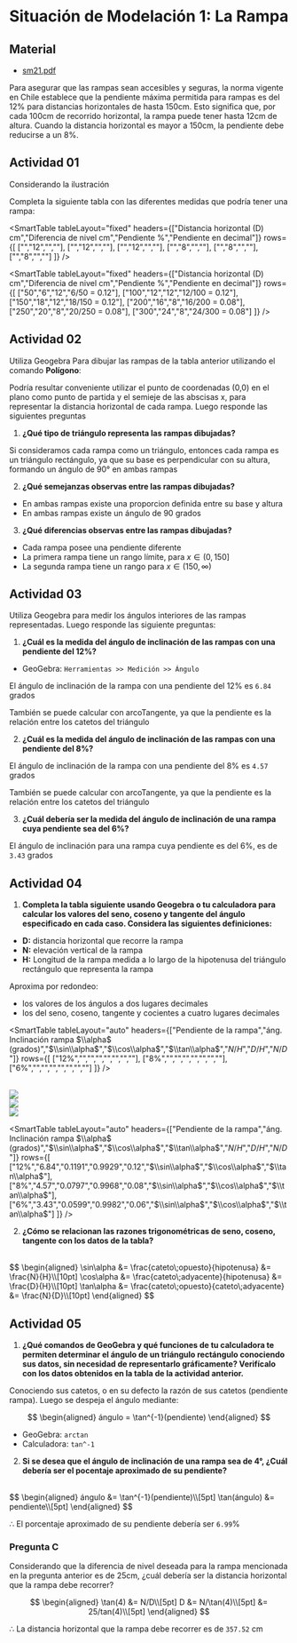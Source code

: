 # Situación de Modelación 1: La Rampa

## Material
- [sm21.pdf](/inacap/mvfm01/docs/sm21.pdf)

Para asegurar que las rampas sean accesibles y seguras, la norma vigente en Chile establece que la pendiente máxima permitida para rampas es del 12% para distancias horizontales de hasta 150cm. Esto significa que, por cada 100cm de recorrido horizontal, la rampa puede tener hasta 12cm de altura. Cuando la distancia horizontal es mayor a 150cm, la pendiente debe reducirse a un 8%.

## Actividad 01
Considerando la ilustración

<SmartFigure
	id="rampa"
	src="/inacap/mvfm01/images/fig121.png"
	alt="Rampa"
	caption="Rampa"
	size="large"
/>

Completa la siguiente tabla con las diferentes medidas que podría tener una rampa:

<SmartTable
  tableLayout="fixed"
  headers={["Distancia horizontal (D) cm","Diferencia de nivel cm","Pendiente %","Pendiente en decimal"]}
  rows={[
    ["","12","",""],
    ["","12","",""],
    ["","12","",""],
    ["","8","",""],
    ["","8","",""],
    ["","8","",""]
  ]}
/>

<Solution>

<SmartFigure
	src="/inacap/mvfm01/images/fig122.png"
	alt="Cálculo de diferencia de nivel"
	caption="Cálculo de diferencia de nivel"
	size="large"
/>

<SmartTable
  tableLayout="fixed"
  headers={["Distancia horizontal (D) cm","Diferencia de nivel cm","Pendiente %","Pendiente en decimal"]}
  rows={[
    ["50","6","12","6/50 = 0.12"],
    ["100","12","12","12/100 = 0.12"],
    ["150","18","12","18/150 = 0.12"],
    ["200","16","8","16/200 = 0.08"],
    ["250","20","8","20/250 = 0.08"],
    ["300","24","8","24/300 = 0.08"]
  ]}
/>

</Solution>

## Actividad 02
Utiliza Geogebra Para dibujar las rampas de la tabla anterior utilizando el comando **Polígono**:

Podría resultar conveniente utilizar el punto de coordenadas (0,0) en el plano como punto de partida y el semieje de las abscisas x, para representar la distancia horizontal de cada rampa. Luego responde las siguientes preguntas

1. **¿Qué tipo de triángulo representa las rampas dibujadas?**

<Solution>

<SmartFigure
	src="/inacap/mvfm01/images/fig123.png"
	alt="Triángulos t1 y t2"
	caption="Triángulos t1 y t2"
	size="large"
/>

<SmartFigure
	src="/inacap/mvfm01/images/fig124.svg"
	alt="Gráficos t1 y t2"
	caption="Gráficos t1 y t2"
	lightbox={true}
	size="large"
/>

Si consideramos cada rampa como un triángulo, entonces cada rampa es un triángulo rectángulo, ya que su base es perpendicular con su altura, formando un ángulo de 90° en ambas rampas
</Solution>

2. **¿Qué semejanzas observas entre las rampas dibujadas?**

<Solution>

- En ambas rampas existe una proporcion definida entre su base y altura
- En ambas rampas existe un ángulo de 90 grados
</Solution>

3. **¿Qué diferencias observas entre las rampas dibujadas?**
<Solution>

- Cada rampa posee una pendiente diferente
- La primera rampa tiene un rango límite, para $x \in (0, 150]$
- La segunda rampa tiene un rango para $x \in (150, \infty)$
</Solution>

## Actividad 03
Utiliza Geogebra para medir los ángulos interiores de las rampas representadas. Luego responde las siguiente preguntas:

1. **¿Cuál es la medida del ángulo de inclinación de las rampas con una pendiente del 12%?**

<Solution>

- GeoGebra: `Herramientas >> Medición >> Ángulo`

<SmartFigure
	src="/inacap/mvfm01/images/fig125.svg"
	alt="Medición ángulo inclinación"
	caption="Medición ángulo inclinación"
	lightbox={true}
	size="large"
/>

El ángulo de inclinación de la rampa con una pendiente del 12% es `6.84` grados

También se puede calcular con arcoTangente, ya que la pendiente es la relación entre los catetos del triángulo

<SmartFigure
	src="/inacap/mvfm01/images/fig126.png"
	alt="Cálculo ángulo de inclinación"
	caption="Cálculo ángulo de inclinación"
	size="large"
/>
</Solution>

2. **¿Cuál es la medida del ángulo de inclinación de las rampas con una pendiente del 8%?**

<Solution>

<SmartFigure
	src="/inacap/mvfm01/images/fig125.svg"
	alt="Medición ángulo inclinación"
	caption="Medición ángulo inclinación"
	lightbox={true}
	size="large"
/>

El ángulo de inclinación de la rampa con una pendiente del 8% es `4.57` grados

También se puede calcular con arcoTangente, ya que la pendiente es la relación entre los catetos del triángulo

<SmartFigure
	src="/inacap/mvfm01/images/fig127.png"
	alt="Cálculo ángulo de inclinación"
	caption="Cálculo ángulo de inclinación"
	size="large"
/>
</Solution>

3. **¿Cuál debería ser la medida del ángulo de inclinación de una rampa cuya pendiente sea del 6%?**

<Solution>

<SmartFigure
	src="/inacap/mvfm01/images/fig128.png"
	alt="Cálculo ángulo de inclinación"
	caption="Cálculo ángulo de inclinación"
	size="large"
/>

El ángulo de inclinación para una rampa cuya pendiente es del 6%, es de `3.43` grados
</Solution>

## Actividad 04 

1. **Completa la tabla siguiente usando Geogebra o tu calculadora para calcular los valores del seno, coseno y tangente del ángulo especificado en cada caso. Considera las siguientes definiciones:**

<SmartFigure
	id="triangulo-rectangulo"
	src="/inacap/mvfm01/images/fig132.svg"
	alt="Triángulo rectángulo"
	caption="Triángulo rectángulo"
	size="large"
/>

- **D:** distancia horizontal que recorre la rampa
- **N:** elevación vertical de la rampa
- **H:** Longitud de la rampa medida a lo largo de la hipotenusa del triángulo rectángulo que representa la rampa

Aproxima por redondeo:
	
- los valores de los ángulos a dos lugares decimales
- los del seno, coseno, tangente y cocientes a cuatro lugares decimales

<SmartTable
  tableLayout="auto"
  headers={["Pendiente de la rampa","áng. Inclinación rampa $\\alpha$ (grados)","$\\sin\\alpha$","$\\cos\\alpha$","$\\tan\\alpha$","$N/H$","$D/H$","$N/D$"]}
  rows={[
    ["12%","","","","","","",""],
    ["8%","","","","","","",""],
    ["6%","","","","","","",""]
  ]}
/>

<Solution>
<br/>
<div style={{ display: 'flex', gridTemplateColumns: 'repeat(3, 1fr)', gap: '20px', justifyContent:'center'}}>
  <div>
    <img
      src="/inacap/mvfm01/images/fig129.png"
      style={{ width: '95%', height: 'auto' }}
    />
  </div>
  <div>
    <img
      src="/inacap/mvfm01/images/fig130.png"
      style={{ width: '95%', height: 'auto' }}
    />
  </div>
  <div>
    <img
      src="/inacap/mvfm01/images/fig131.png"
      style={{ width: '95%', height: 'auto' }}
    />
  </div>
</div>

<SmartTable
  tableLayout="auto"
  headers={["Pendiente de la rampa","áng. Inclinación rampa $\\alpha$ (grados)","$\\sin\\alpha$","$\\cos\\alpha$","$\\tan\\alpha$","$N/H$","$D/H$","$N/D$"]}
  rows={[
    ["12%","6.84","0.1191","0.9929","0.12","$\\sin\\alpha$","$\\cos\\alpha$","$\\tan\\alpha$"],
    ["8%","4.57","0.0797","0.9968","0.08","$\\sin\\alpha$","$\\cos\\alpha$","$\\tan\\alpha$"],
    ["6%","3.43","0.0599","0.9982","0.06","$\\sin\\alpha$","$\\cos\\alpha$","$\\tan\\alpha$"]
  ]}
/>
</Solution>

2. **¿Cómo se relacionan las razones trigonométricas de seno, coseno, tangente con los datos de la tabla?**

<Solution>
<br/>
$$
\begin{aligned}
\sin\alpha &= \frac{cateto\;opuesto}{hipotenusa} &= \frac{N}{H}\\[10pt]
\cos\alpha &= \frac{cateto\;adyacente}{hipotenusa} &= \frac{D}{H}\\[10pt]
\tan\alpha &= \frac{cateto\;opuesto}{cateto\;adyacente} &= \frac{N}{D}\\[10pt]
\end{aligned}
$$

</Solution>

## Actividad 05

1. **¿Qué comandos de GeoGebra y qué funciones de tu calculadora te permiten determinar el ángulo de un triángulo rectángulo conociendo sus datos, sin necesidad de representarlo gráficamente? Verifícalo con los datos obtenidos en la tabla de la actividad anterior.**

<Solution>
Conociendo sus catetos, o en su defecto la razón de sus catetos (pendiente rampa). Luego se despeja el ángulo mediante:

$$
\begin{aligned}
    ángulo = \tan^{-1}(pendiente)
\end{aligned}
$$

- GeoGebra: `arctan`
- Calculadora: `tan^-1`
</Solution>

2. **Si se desea que el ángulo de inclinación de una rampa sea de 4°, ¿Cuál debería ser el pocentaje aproximado de su pendiente?**

<Solution>
<br/>
$$
\begin{aligned}
    ángulo &= \tan^{-1}(pendiente)\\[5pt]
    \tan(ángulo) &= pendiente\\[5pt]
\end{aligned}
$$

<SmartFigure
	src="/inacap/mvfm01/images/fig133.png"
	alt="Cálculo de pendiente"
	caption="Cálculo de pendiente"
	size="large"
/>

$\therefore$ El porcentaje aproximado de su pendiente debería ser `6.99`%
</Solution>

### Pregunta C
Considerando que la diferencia de nivel deseada para la rampa mencionada en la pregunta anterior es de 25cm, ¿cuál debería ser la distancia horizontal que la rampa debe recorrer?
<Solution>

<SmartFigure
	src="/inacap/mvfm01/images/fig132.svg"
	alt="Triángulo rectángulo"
	caption="Triángulo rectángulo"
	size="large"
/>

$$
\begin{aligned}
    \tan(4) &= N/D\\[5pt]
    D &= N/\tan(4)\\[5pt]
    &= 25/tan(4)\\[5pt]
\end{aligned}
$$

<SmartFigure
	src="/inacap/mvfm01/images/fig134.png"
	alt="Distancia horizontal"
	caption="Distancia horizontal"
	size="large"
/>

$\therefore$ La distancia horizontal que la rampa debe recorrer es de `357.52` cm
</Solution>